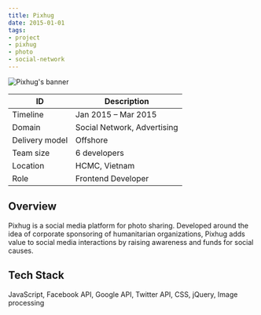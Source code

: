 ```yaml
---
title: Pixhug
date: 2015-01-01
tags:
- project
- pixhug
- photo
- social-network
---
```


![Pixhug's banner](./banner.jpg)

ID | Description
---|------------
Timeline | Jan 2015 – Mar 2015
Domain | Social Network, Advertising
Delivery model | Offshore
Team size | 6 developers
Location | HCMC, Vietnam
Role | Frontend Developer

## Overview
Pixhug is a social media platform for photo sharing. Developed around the idea of corporate sponsoring of humanitarian organizations, Pixhug adds value to social media interactions by raising awareness and funds for social causes.

## Tech Stack
JavaScript, Facebook API, Google API, Twitter API, CSS, jQuery, Image processing
